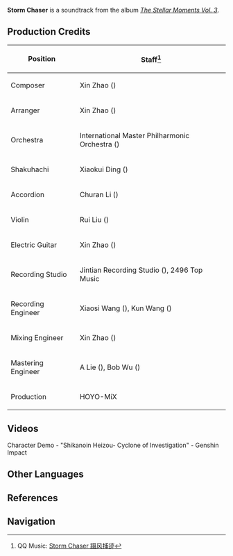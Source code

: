 {{Soundtrack Infobox
|title          = 
|image          = The Stellar Moments Vol. 3.png
|album          = The Stellar Moments Vol. 3
|disc           = 
|number         = 15
|featured       =
|featured2      =
|featured3      =
|featured_disc  =
|featured_disc2 =
|featured_disc3 =
|youtube_id     = dnSO9qoN5oA
|spotify_id     = 6gNnHOEKj57yi5lsFyRGyx
|played_in      = Character Demo
|during         = [https://youtu.be/mp-u0LmUikU Character Demo - "Shikanoin Heizou: Cyclone of Investigation"]
|domain         =
|previous       = Adroit Deputy
|next           = Evening Luxury
}}
'''Storm Chaser''' is a soundtrack from the album ''[[The Stellar Moments Vol. 3]]''.

==Production Credits==
{| class="wikitable" style="text-align:left; height:0.5em"
! Position
! Staff<ref>QQ Music: [https://y.qq.com/n/ryqq/songDetail/002fv17u1lIGei Storm Chaser 蹑风捕迹]</ref>
|-
! Composer
| Xin Zhao ({{zh|赵鑫}})
|-
! Arranger
| Xin Zhao ({{zh|赵鑫}})
|-
! Orchestra
| International Master Philharmonic Orchestra ({{zh|国际首席爱乐乐团}})
|-
! Shakuhachi
| Xiaokui Ding ({{zh|丁晓逵}})
|-
! Accordion
| Churan Li ({{zh|李楚然}})
|-
! Violin
| Rui Liu ({{zh|刘睿}})
|-
! Electric Guitar
| Xin Zhao ({{zh|赵鑫}})
|-
! Recording Studio
| Jintian Recording Studio ({{zh|金田录音棚}}), 2496 Top Music
|-
! Recording Engineer
| Xiaosi Wang ({{zh|王小四}}), Kun Wang ({{zh|王昆}})
|-
! Mixing Engineer
| Xin Zhao ({{zh|赵鑫}})
|-
! Mastering Engineer
| A Lie ({{zh|阿烈}}), Bob Wu ({{zh|吴身宝}})
|-
! Production
| HOYO-MiX
|}

==Videos==
<gallery>
Character Demo - "Shikanoin Heizou- Cyclone of Investigation" - Genshin Impact
</gallery>
<!--
==Trivia==
-->
==Other Languages==
{{Other Languages
|en      = Storm Chaser
|zhs     = 蹑风捕迹
|zhs_rm  = Nièfēng Bǔjì
|zht     = 躡風捕跡
|zht_rm  = Nièfēng Bǔjī
|zh_tl   = 
|ja      = 疾風追跡
|ja_rm   = Shippuu Tsuiseki
|ja_tl   = Gale Chase
}}

==References==
{{Reflist}}

==Navigation==
{{Soundtrack Navbox|The Stellar Moments}}